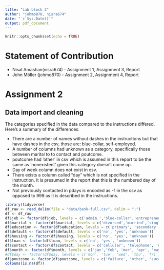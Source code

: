 ```yaml
---
title: "Lab block 2"
author: "johmo870, nisra674"
date: "`r Sys.Date()`"
output: pdf_document
---
```


```r
knitr::opts_chunk$set(echo = TRUE)
```

# Statement of Contribution
 - Nisal Amashan(nisra674) - Assignment 1, Assignment 3, Report
 - John Möller (johmo870) - Assignment 2, Assignment 4, Report
 
# Assignment 2

## Data import and cleaning

The categories specified in the data compared to the instructions differed. Here's a summary of the differences:

* There are a number of names without dashes in the instructions but that have dashes in the csv, those are: blue-collar, self-employed.
* A number of columns had unknown as a category, specifically those between marital to to contact and poutcome.
* poutcome had 'other' in csv which is assumed in this report to be the same as 'nonexistent' given this category doesn't come up.
* Day of week column does not exist in csv.
* There exists a column called "day" which is not specified in the instruction. It is presumed in the report that this is the numbered day of the month.
* Not previously contacted in pdays is encoded as -1 in the csv as opposed to 999 as it is described in the instructions.
```r
library(tidyverse)
df_raw <- read_delim(file = "data/bank-full.csv", delim = ";")
df <- df_raw
df$job <- factor(df$job, levels = c('admin.','blue-collar','entrepreneur','housemaid','management','retired','self-employed','services','student','technician','unemployed','unknown'))
df$marital <- factor(df$marital, levels = c('divorced','married','single','unknown'))
df$education <- factor(df$education, levels = c('primary', 'secondary', 'tertiary', 'unknown'))
df$default <- factor(df$default, levels = c('no', 'yes', 'unknown'))
df$housing <- factor(df$housing, levels = c('no', 'yes', 'unknown'))
df$loan <- factor(df$loan, levels = c('no', 'yes', 'unknown'))
df$contact <- factor(df$contact, levels = c('cellular', 'telephone', 'unknown'))
df$month <- factor(df$month, levels = c('jan','feb', 'mar', 'apr', 'may', 'jun', 'jul', 'aug', 'sep', 'oct', 'nov', 'dec'))
#df$day <- factor(df$day, levels = c('mon', 'tue', 'wed', 'thu', 'fri', 'unknown'))
df$poutcome <- factor(df$poutcome, levels = c('failure', 'other', 'success', 'unknown'))
colSums(is.na(df))
```

